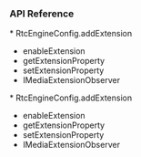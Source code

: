 <PlatformWrapper platform="android">

### API Reference

<ProductWrapper notAllowed="voice-calling">
* <Link to="{{Global.API_REF_ANDROID_ROOT}}/rtc_api_data_type.html#api_addextension">RtcEngineConfig.addExtension</Link>

* <Link to="{{Global.API_REF_ANDROID_ROOT}}/class_irtcengine.html#api_enableextension">enableExtension</Link>

* <Link to="{{Global.API_REF_ANDROID_ROOT}}/class_irtcengine.html#api_getextensionproperty1">getExtensionProperty</Link>

* <Link to="{{Global.API_REF_ANDROID_ROOT}}/class_irtcengine.html#api_setextensionproperty">setExtensionProperty</Link>

* <Link to="{{Global.API_REF_ANDROID_ROOT}}/class_imediaextensionobserver.html">IMediaExtensionObserver</Link>
</ProductWrapper>

<ProductWrapper product="voice-calling">
* <Link to="{{Global.API_REF_ANDROID_ROOT_VOICE_SDK}}/rtc_api_data_type.html#api_addextension">RtcEngineConfig.addExtension</Link>

* <Link to="{{Global.API_REF_ANDROID_ROOT_VOICE_SDK}}/class_irtcengine.html#api_enableextension">enableExtension</Link>

* <Link to="{{Global.API_REF_ANDROID_ROOT_VOICE_SDK}}/class_irtcengine.html#api_getextensionproperty1">getExtensionProperty</Link>

* <Link to="{{Global.API_REF_ANDROID_ROOT_VOICE_SDK}}/class_irtcengine.html#api_setextensionproperty">setExtensionProperty</Link>

* <Link to="{{Global.API_REF_ANDROID_ROOT_VOICE_SDK}}/class_imediaextensionobserver.html">IMediaExtensionObserver</Link>
</ProductWrapper>

</PlatformWrapper>
